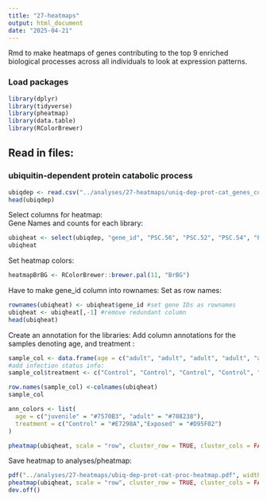 ```yaml
---
title: "27-heatmaps"
output: html_document
date: "2025-04-21"
---
```


Rmd to make heatmaps of genes contributing to the top 9 enriched biological processes across all individuals to look at expression patterns. 

### Load packages
```r
library(dplyr)
library(tidyverse)
library(pheatmap)
library(data.table)
library(RColorBrewer)
```

## Read in files: 
### ubiquitin-dependent protein catabolic process 
```r
ubiqdep <- read.csv("../analyses/27-heatmaps/uniq-dep-prot-cat_genes_counts.csv")
head(ubiqdep)
```

Select columns for heatmap:     
Gene Names and counts for each library:     
```r
ubiqheat <- select(ubiqdep, "gene_id", "PSC.56", "PSC.52", "PSC.54", "PSC.61","PSC.64", "PSC.73", "PSC.76", "PSC.81", "PSC.59", "PSC.57", "PSC.69", "PSC.67", "PSC.71", "PSC.75", "PSC.78", "PSC.83", "PSC.0228", "PSC.0187", "PSC.0188", "PSC.0174", "PSC.0190", "PSC.0231", "PSC.0230", "PSC.0219", "PSC.0177", "PSC.0186", "PSC.0209", "PSC.0203")
ubiqheat
```

Set heatmap colors:
```r
heatmapBrBG <- RColorBrewer::brewer.pal(11, "BrBG")
```



Have to make gene_id column into rownames:
Set as row names:
```r
rownames(ubiqheat) <- ubiqheat$gene_id #set gene IDs as rownames
ubiqheat <- ubiqheat[,-1] #remove redundant column
head(ubiqheat)
```
Create an annotation for the libraries: 
Add column annotations for the samples denoting age, and treatment  :
```r
sample_col <- data.frame(age = c("adult", "adult", "adult", "adult", "adult", "adult", "adult", "adult", "adult", "adult", "adult" ,"adult", "adult", "adult", "adult", "adult", "juvenile", "juvenile", "juvenile", "adult", "adult", "adult", "juvenile", "juvenile", "juvenile", "adult", "adult", "adult"))
#add infection status info:
sample_col$treatment <- c("Control", "Control", "Control", "Control", "Control", "Control", "Control", "Control", "Exposed", "Exposed", "Exposed", "Exposed", "Exposed", "Exposed", "Exposed", "Exposed", "Exposed", "Exposed", "Exposed", "Exposed", "Exposed", "Exposed", "Control", "Control", "Control", "Control", "Control", "Control")

row.names(sample_col) <-colnames(ubiqheat)
sample_col
```

```r
ann_colors <- list(
  age = c("juvenile" = "#7570B3", "adult" = "#708238"), 
  treatment = c("Control" = "#E7298A","Exposed" = "#D95F02")
)
```

```r
pheatmap(ubiqheat, scale = "row", cluster_row = TRUE, cluster_cols = FALSE, clustering_distance_rows = "euclidean", clustering_method = "average", show_rownames = TRUE, show_colnames = TRUE, treeheight_col = 300, annotation_colors = ann_colors, annotation_col = sample_col, legend = TRUE, color = heatmapBrBG, fontsize_col = 12, fontsize_row = 12)

```

Save heatmap to analyses/pheatmap:
```r
pdf("../analyses/27-heatmaps/ubiq-dep-prot-cat-proc-heatmap.pdf", width = 11, height = 8.5)
pheatmap(ubiqheat, scale = "row", cluster_row = TRUE, cluster_cols = FALSE, clustering_distance_rows = "euclidean", clustering_method = "average", show_rownames = TRUE, show_colnames = TRUE, treeheight_col = 300, annotation_colors = ann_colors, annotation_col = sample_col, legend = TRUE, color = heatmapBrBG, fontsize_col = 12, fontsize_row = 12)
dev.off()
```






